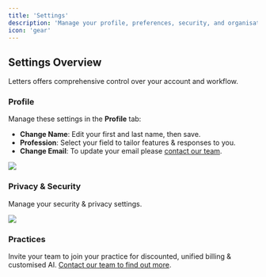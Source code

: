 ```yaml
---
title: 'Settings'
description: 'Manage your profile, preferences, security, and organisation in Letters'
icon: 'gear'
---
```


## Settings Overview

Letters offers comprehensive control over your account and workflow.

### Profile

Manage these settings in the **Profile** tab:
- **Change Name**: Edit your first and last name, then save.
- **Profession**: Select your field to tailor features & responses to you.
- **Change Email**: To update your email please [contact our team](mailto:support@letters.app).


<Frame>
  <img src="/images/settings1.jpg" />
</Frame>

### Privacy & Security

Manage your security & privacy settings.

<Frame>
  <img src="/images/settings2.jpg" />
</Frame>


### Practices

Invite your team to join your practice for discounted, unified billing & customised AI. [Contact our team to find out more](mailto:hi@letters.app).